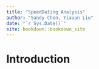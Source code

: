 ```yaml
--- 
title: "SpeedDating Analysis"
author: "Sandy Chen, Yixuan Liu"
date: "`r Sys.Date()`"
site: bookdown::bookdown_site
---
```


# Introduction

